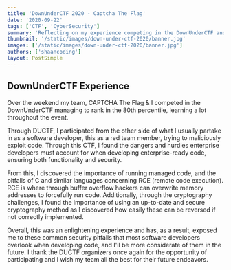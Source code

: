 ```yaml
---
title: 'DownUnderCTF 2020 - Captcha The Flag'
date: '2020-09-22'
tags: ['CTF', 'CyberSecurity']
summary: 'Reflecting on my experience competing in the DownUnderCTF and the lessons I learned as part of the red team.'
thumbnail: '/static/images/down-under-ctf-2020/banner.jpg'
images: ['/static/images/down-under-ctf-2020/banner.jpg']
authors: ['shaancoding']
layout: PostSimple
---
```



## DownUnderCTF Experience

Over the weekend my team, CAPTCHA The Flag & I competed in the DownUnderCTF managing to rank in the 80th percentile, learning a lot throughout the event.

Through DUCTF, I participated from the other side of what I usually partake in as a software developer, this as a red team member, trying to maliciously exploit code. Through this CTF, I found the dangers and hurdles enterprise developers must account for when developing enterprise-ready code, ensuring both functionality and security.

From this, I discovered the importance of running managed code, and the pitfalls of C and similar languages concerning RCE (remote code execution). RCE is where through buffer overflow hackers can overwrite memory addresses to forcefully run code. Additionally, through the cryptography challenges, I found the importance of using an up-to-date and secure cryptography method as I discovered how easily these can be reversed if not correctly implemented.

Overall, this was an enlightening experience and has, as a result, exposed me to these common security pitfalls that most software developers overlook when developing code, and I'll be more considerate of them in the future. I thank the DUCTF organizers once again for the opportunity of participating and I wish my team all the best for their future endeavors.